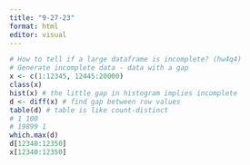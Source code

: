 ```yaml
---
title: "9-27-23"
format: html
editor: visual
---
```


```r
# How to tell if a large dataframe is incomplete? (hw4q4) 
# Generate incomplete data - data with a gap
x <- c(1:12345, 12445:20000)
class(x)
hist(x) # the little gap in histogram implies incomplete
d <- diff(x) # find gap between row values
table(d) # table is like count-distinct
# 1 100
# 19899 1
which.max(d)
d[12340:12350]
x[12340:12350]
```
